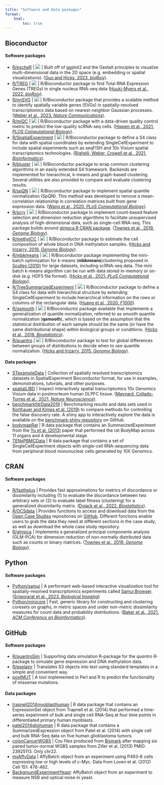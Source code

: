 ```yaml
---
title: "Software and data packages"
format:
    html:
        toc: true
---
```


## Bioconductor 

#### Software packages

- [R/escheR](https://bioconductor.org/packages/escheR) | <img src="https://bioconductor.org/shields/years-in-bioc/escheR.svg"> |  Built off of ggplot2 and the Gestalt principles to visualize multi-dimensional data in the 2D space (e.g. embedding or spatial visualizations). ([Guo and Hicks, 2023. _bioRxiv_](https://doi.org/10.1101/2023.03.18.533302)).
- [R/TREG](https://www.bioconductor.org/packages/TREG) | <img src="https://bioconductor.org/shields/years-in-bioc/TREG.svg"> | R/Bioconductor package to find Total RNA Expression Genes (TREGs) in single nucleus RNA-seq data ([Huuki-Myers et al., 2022. _bioRxiv_](https://doi.org/10.1101/2022.04.28.489923)).
- [R/nnSVG](https://www.bioconductor.org/packages/nnSVG) | <img src="https://bioconductor.org/shields/years-in-bioc/nnSVG.svg"> | R/Bioconductor package that provides a scalable method to identify spatially variable genes (SVGs) in spatially-resolved transcriptomics data based on nearest-neighbor Gaussian processes. ([Weber et al., 2023. _Nature Communications_](https://doi.org/10.1038/s41467-023-39748-z)).
- [R/miQC](https://www.bioconductor.org/packages/miQC) | <img src="https://bioconductor.org/shields/years-in-bioc/miQC.svg"> | R/Bioconductor package with a data-driven quality control metric to predict the low-quality scRNA-seq cells. ([Hippen et al., 2021. _PLOS Computational Biology_](https://doi.org/10.1371/journal.pcbi.1009290)). 
- [R/SpatialExperiment](https://www.bioconductor.org/packages/SpatialExperiment) | <img src="https://bioconductor.org/shields/years-in-bioc/SpatialExperiment.svg"> | R/Bioconductor package to define a S4 class for data with spatial coordinates by extending SingleCellExperiment to include spatial experiments such as seqFISH and 10x Visium spatial transcriptomics technologies. ([Righelli, Weber, Crowell et al., 2021. _Bioinformatics_](https://doi.org/10.1093/bioinformatics/btac299)). 
- [R/bluster](https://www.bioconductor.org/packages/bluster) | <img src="https://bioconductor.org/shields/years-in-bioc/bluster.svg"> | R/Bioconductor package to wrap common clustering algorithms in an easily extended S4 framework. Backends are implemented for hierarchical, k-means and graph-based clustering. Several utilities are also provided to compare and evaluate clustering results.
- [R/spQN](http://bioconductor.org/packages/spqn) | <img src="https://bioconductor.org/shields/years-in-bioc/spqn.svg"> | R/Bioconductor package to implement spatial quantile normalization (SpQN). This method was developed to remove a mean-correlation relationship in correlation matrices built from gene expression data. ([Wang et al., 2020. _PLoS Computational Biology_](https://doi.org/10.1371/journal.pcbi.1009954)).
- [R/scry](https://bioconductor.org/packages/scry) | <img src="https://bioconductor.org/shields/years-in-bioc/scry.svg"> | R/Bioconductor package to implement count-based feature selection and dimension reduction algorithms to facilitate unsupervised analysis of high-dimensional data, such as single-cell RNA-seq. This package builds around [glmpca R CRAN package](https://cran.r-project.org/web/packages/glmpca/index.html). ([Townes et al., 2019. _Genome Biology_](https://doi.org/10.1186/s13059-019-1861-6)). 
- [R/methylCC](http://bioconductor.org/packages/methylCC) | <img src="https://bioconductor.org/shields/years-in-bioc/methylCC.svg"> | R/Bioconductor package to estimate the cell composition of whole blood in DNA methylation samples. ([Hicks and Irizarry, 2019. _Genome Biology_](https://doi.org/10.1186/s13059-019-1827-8)).
- [R/mbkmeans](http://bioconductor.org/packages/mbkmeans) | <img src="https://bioconductor.org/shields/years-in-bioc/mbkmeans.svg"> | R/Bioconductor package implementing the mini-batch optimization for _k_-means (**mbkmeans**)clustering proposed in [Sculley (2010)](https://www.eecs.tufts.edu/~dsculley/papers/fastkmeans.pdf) for large datasets, including scRNA-seq data. The mini batch _k_-means algorithm can be run with data stored in-memory or on-disk (e.g. HDF5 file format). ([Hicks et al., 2021. _PLoS Computational Biology_](https://doi.org/10.1371/journal.pcbi.1008625)).
- [R/TreeSummarizedExperiment](https://www.bioconductor.org/packages/TreeSummarizedExperiment) | <img src="https://bioconductor.org/shields/years-in-bioc/TreeSummarizedExperiment.svg"> | R/Bioconductor package to define a S4 class for data with hierarchical structure by extending SingleCellExperiment to include hierarchical information on the rows or columns of the rectangular data. ([Huang et al., 2020. _F1000_](https://doi.org/10.12688/f1000research.26669.1)).
- [R/qsmooth](http://bioconductor.org/packages/qsmooth) | <img src="https://bioconductor.org/shields/years-in-bioc/qsmooth.svg"> | R/Bioconductor package available that implements a generalization of quantile normalization, referred to as smooth quantile normalization (**qsmooth**), which is based on the assumption that the statistical distribution of each sample should be the same (or have the same distributional shape) within biological groups or conditions. ([Hicks et al., 2018. _Biostatistics_](https://doi.org/10.1093/biostatistics/kxx028)).
- [R/quantro](http://www.bioconductor.org/packages/release/bioc/html/quantro.html) | <img src="https://bioconductor.org/shields/years-in-bioc/quantro.svg"> | R/Bioconductor package to test for global differences between groups of distributions to decide when to use quantile normalization. ([Hicks and Irizarry, 2015. _Genome Biology_](https://doi.org/10.1186/s13059-015-0679-0)).

#### Data packages

- [STexampleData](https://www.bioconductor.org/packages/STexampleData) | Collection of spatially resolved transcriptomics datasets in SpatialExperiment Bioconductor format, for use in examples, demonstrations, tutorials, and other purposes. 
- [spatialLIBD](http://www.bioconductor.org/packages/spatialLIBD) | Inspect interactively spatial transcriptomics 10x Genomics Visium data in postmorteum human DLPFC tissue. ([Maynard, Collado-Torres et al., 2021. _Nature Neuroscience_](https://doi.org/10.1038/s41593-020-00787-0)). 
- [benchmarkfdrData2019](http://bioconductor.org/packages/benchmarkfdrData2019) | Benchmarking results and data sets used in [Korthauer and Kimes et al. (2019)](https://doi.org/10.1186/s13059-019-1716-1) to compare methods for controlling the false discovery rate. A shiny app to interactively explore the data is available on the [benchmark-shiny repository](https://github.com/kdkorthauer/benchmarkfdr-shiny) on GitHub. 
- [bodymapRat](http://bioconductor.org/packages/bodymapRat) | R data package that contains an SummarizedExperiment from the [Yu et al. (2013)](https://www.ncbi.nlm.nih.gov/pubmed/24510058) paper that performed the rat BodyMap across 11 organs and 4 developmental stage. 
- [TENxPBMCData](http://bioconductor.org/packages/TENxPBMCData) | R data package that contains a set of SingleCellExperiment objects with single-cell RNA-sequencing data from peripheral blood mononuclear cells generated by 10X Genomics. 

## CRAN 

#### Software packages

- [R/fasthplus](https://cran.r-project.org/web/packages/fasthplus) | Provides fast approximations for metrics of discordance or dissimilarity including (1) to evaluate the discordance between two arbitrary sets or (2) to evaluate label fitness (clustering) for a generalized dissimilarity matrix. ([Dyjack et al., 2022. _Biostatistics_](https://doi.org/10.1093/biostatistics/kxac035)).
- [R/OCSdata](https://cran.r-project.org/web/packages/OCSdata) | Provides functions to access and download data from the [Open Case Studies](https://www.opencasestudies.org) repositories on [GitHub](https://github.com/opencasestudies). Different functions enable users to grab the data they need at different sections in the case study, as well as download the whole case study repository. 
- [R/glmpca](https://cran.r-project.org/web/packages/glmpca/index.html) | Implements a generalized principal components analysis (GLM-PCA) for dimension reduction of non-normally distributed data such as counts or binary matrices. ([Townes et al., 2019. _Genome Biology_](https://doi.org/10.1186/s13059-019-1861-6)).

## Python

#### Software packages 

- [Python/samui](https://github.com/chaichontat/samui) | A performant web-based interactive visualization tool for spatially-resolved transcriptomics experiments called [Samui Browser](https://samuibrowser.com). ([Sriworarat et al., 2023. _Biological Imaging_](https://doi.org/10.1101/2023.01.28.525943))
- [Python/minicore](https://github.com/dnbaker/minicore) | Fast, generic library for constructing and clustering coresets on graphs, in metric spaces and under non-metric dissimilarity measures for count data and probability distributions. ([Baker et al., 2021. _ACM Conference on Bioinformatics_](https://pubmed.ncbi.nlm.nih.gov/34778889/)).

## GitHub

#### Software packages

- [R/quantroSim](https://github.com/stephaniehicks/quantroSim) | Supporting data simulation R-package for the *quantro* R-package to simulate gene expression and DNA methylation data.
- [R/explainr](https://github.com/hilaryparker/explainr) | Translates S3 objects into text using standard templates in a simple and convenient way. 
- [postMUT](https://github.com/stephaniehicks/postMUT) | A tool implemented in Perl and R to predict the functionality of missense mutations.


#### Data packages

- [trapnell2014myoblasthuman](https://github.com/stephaniehicks/trapnell2014myoblasthuman) | R data package that contains an ExpressionSet object from Trapnell et al. (2014) that performed a time-series experiment of bulk and single cell RNA-Seq at four time points in differentiated primary human myoblasts. 
- [patel2014gliohuman](https://github.com/willtownes/patel2014gliohuman) | R data package that contains a SummarizedExpression object from Patel et al. (2014) with single cell and bulk RNA-Seq data on five human glioblastoma tumors. 
- [colonCancerWGBS](https://github.com/genomicsclass/colonCancerWGBS) | Cov files produced from [Bismark](http://www.bioinformatics.babraham.ac.uk/projects/bismark/) after mapping six paired tumor-normal WGBS samples from Ziller et al. (2013) PMID: 23925113. Only chr22. 
- [myAffyData](https://github.com/stephaniehicks/mycAffyData) | AffyBatch object from an experiment using P493-6 cells expressing low or high levels of c-Myc. Data from Loven et al. (2012) Cell 151: 476-482.
- [BackgroundExperimentYeast](https://github.com/stephaniehicks/BackgroundExperimentYeast): AffyBatch object from an experiment to measure NSB and optical noise in yeast.

